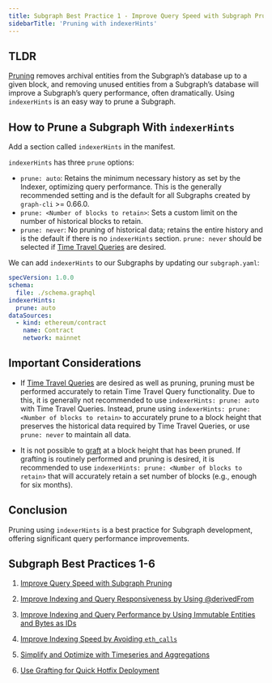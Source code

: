 ```yaml
---
title: Subgraph Best Practice 1 - Improve Query Speed with Subgraph Pruning
sidebarTitle: 'Pruning with indexerHints'
---
```


## TLDR

[Pruning](/developing/creating-a-subgraph/#prune) removes archival entities from the Subgraph’s database up to a given block, and removing unused entities from a Subgraph’s database will improve a Subgraph’s query performance, often dramatically. Using `indexerHints` is an easy way to prune a Subgraph.

## How to Prune a Subgraph With `indexerHints`

Add a section called `indexerHints` in the manifest.

`indexerHints` has three `prune` options:

- `prune: auto`: Retains the minimum necessary history as set by the Indexer, optimizing query performance. This is the generally recommended setting and is the default for all Subgraphs created by `graph-cli` >= 0.66.0.
- `prune: <Number of blocks to retain>`: Sets a custom limit on the number of historical blocks to retain.
- `prune: never`: No pruning of historical data; retains the entire history and is the default if there is no `indexerHints` section. `prune: never` should be selected if [Time Travel Queries](/subgraphs/querying/graphql-api/#time-travel-queries) are desired.

We can add `indexerHints` to our Subgraphs by updating our `subgraph.yaml`:

```yaml
specVersion: 1.0.0
schema:
  file: ./schema.graphql
indexerHints:
  prune: auto
dataSources:
  - kind: ethereum/contract
    name: Contract
    network: mainnet
```

## Important Considerations

- If [Time Travel Queries](/subgraphs/querying/graphql-api/#time-travel-queries) are desired as well as pruning, pruning must be performed accurately to retain Time Travel Query functionality. Due to this, it is generally not recommended to use `indexerHints: prune: auto` with Time Travel Queries. Instead, prune using `indexerHints: prune: <Number of blocks to retain>` to accurately prune to a block height that preserves the historical data required by Time Travel Queries, or use `prune: never` to maintain all data.

- It is not possible to [graft](/subgraphs/cookbook/grafting/) at a block height that has been pruned. If grafting is routinely performed and pruning is desired, it is recommended to use `indexerHints: prune: <Number of blocks to retain>` that will accurately retain a set number of blocks (e.g., enough for six months).

## Conclusion

Pruning using `indexerHints` is a best practice for Subgraph development, offering significant query performance improvements.

## Subgraph Best Practices 1-6

1.  [Improve Query Speed with Subgraph Pruning](/subgraphs/best-practices/pruning/)

2.  [Improve Indexing and Query Responsiveness by Using @derivedFrom](/subgraphs/best-practices/derivedfrom/)

3.  [Improve Indexing and Query Performance by Using Immutable Entities and Bytes as IDs](/subgraphs/best-practices/immutable-entities-bytes-as-ids/)

4.  [Improve Indexing Speed by Avoiding `eth_calls`](/subgraphs/best-practices/avoid-eth-calls/)

5.  [Simplify and Optimize with Timeseries and Aggregations](/subgraphs/best-practices/timeseries/)

6.  [Use Grafting for Quick Hotfix Deployment](/subgraphs/best-practices/grafting-hotfix/)
